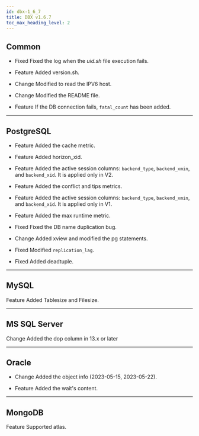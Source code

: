 ```yaml
---
id: dbx-1_6_7
title: DBX v1.6.7
toc_max_heading_level: 2
---
```


## Common

-   <Status>Fixed</Status> Fixed the log when the <em>uid.sh</em> file execution fails.

-   <Status>Feature</Status> Added version.sh.

-   <Status>Change</Status> Modified to read the IPV6 host.

-   <Status>Change</Status> Modified the README file.

-   <Status>Feature</Status> If the DB connection fails, <code>fatal_count</code> has been added.

* * *

## PostgreSQL

-   <Status>Feature</Status> Added the cache metric.

-   <Status>Feature</Status> Added horizon_xid.

-   <Status>Feature</Status> Added the active session columns: <code>backend_type</code>, <code>backend_xmin</code>, and <code>backend_xid</code>. It is applied only in V2.

-   <Status>Feature</Status> Added the conflict and tips metrics.

-   <Status>Feature</Status> Added the active session columns: <code>backend_type</code>, <code>backend_xmin</code>, and <code>backend_xid</code>. It is applied only in V1.

-   <Status>Feature</Status> Added the max runtime metric.

-   <Status>Fixed</Status> Fixed the DB name duplication bug.

-   <Status>Change</Status> Added xview and modified the pg statements.

-   <Status>Fixed</Status> Modified <code>replication_lag</code>.

-   <Status>Fixed</Status> Added deadtuple.

* * *

## MySQL

<p><Status>Feature</Status> Added Tablesize and Filesize.</p>

* * *

## MS SQL Server

<p><Status>Change</Status> Added the dop column in 13.x or later</p>

* * *

## Oracle

-   <Status>Change</Status> Added the object info (2023-05-15, 2023-05-22).

-   <Status>Feature</Status> Added the wait's content.

* * *

## MongoDB

<p><Status>Feature</Status> Supported atlas.</p>
